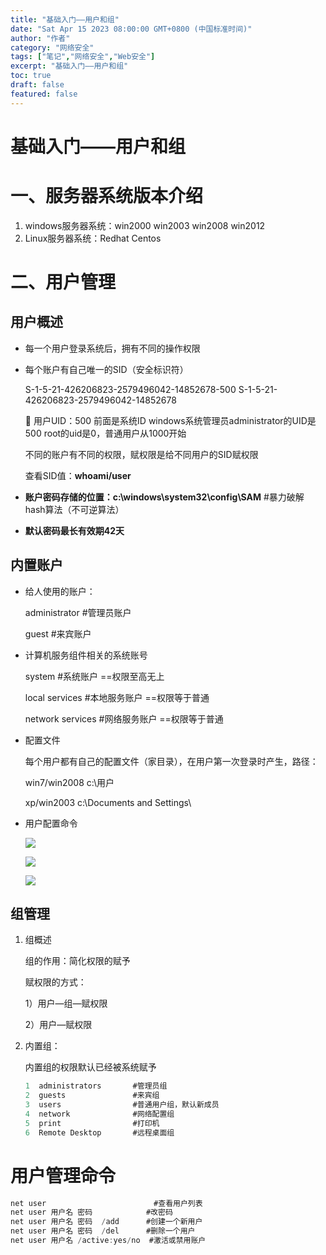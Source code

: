 ```yaml
---
title: "基础入门——用户和组"
date: "Sat Apr 15 2023 08:00:00 GMT+0800 (中国标准时间)"
author: "作者"
category: "网络安全"
tags: ["笔记","网络安全","Web安全"]
excerpt: "基础入门——用户和组"
toc: true
draft: false
featured: false
---
```


# 基础入门——用户和组

# 一、服务器系统版本介绍

1. windows服务器系统：win2000 win2003 win2008 win2012
2. Linux服务器系统：Redhat Centos

# 二、用户管理

## 用户概述

- 每一个用户登录系统后，拥有不同的操作权限
- 每个账户有自己唯一的SID（安全标识符）
    
    S-1-5-21-426206823-2579496042-14852678-500
    S-1-5-21-426206823-2579496042-14852678
    
    <aside>
    📌 用户UID：500       前面是系统ID
    windows系统管理员administrator的UID是500
    root的uid是0，普通用户从1000开始
    
    </aside>
    
    不同的账户有不同的权限，赋权限是给不同用户的SID赋权限
    
    查看SID值：**whoami/user**
    
- **账户密码存储的位置：c:\windows\system32\config\SAM**   #暴力破解     hash算法（不可逆算法）
- **默认密码最长有效期42天**

## 内置账户

- 给人使用的账户：
    
    administrator       #管理员账户
    
    guest                    #来宾账户
    
- 计算机服务组件相关的系统账号
    
    system                  #系统账户        ==权限至高无上
    
    local services        #本地服务账户 ==权限等于普通
    
    network services   #网络服务账户 ==权限等于普通
    
- 配置文件
    
    每个用户都有自己的配置文件（家目录），在用户第一次登录时产生，路径：
    
    win7/win2008    c:\用户
    
    xp/win2003        c:\Documents and Settings\
    
- 用户配置命令
    
    ![](https://cdn.jsdelivr.net/gh/yy0691/img-bed@main/Net_Safe_Notion/Untitled%20115.png)
    
    ![](https://cdn.jsdelivr.net/gh/yy0691/img-bed@main/Net_Safe_Notion/Untitled%20116.png)
    
    ![](https://cdn.jsdelivr.net/gh/yy0691/img-bed@main/Net_Safe_Notion/Untitled%20117.png)
    

## 组管理

1. 组概述
    
    组的作用：简化权限的赋予
    
    赋权限的方式：
    
    1）用户—组—赋权限
    
    2）用户—赋权限
    
2. 内置组：
    
    内置组的权限默认已经被系统赋予
    
    ```c
    1  administrators       #管理员组
    2  guests               #来宾组
    3  users                #普通用户组，默认新成员
    4  network              #网络配置组
    5  print                #打印机
    6  Remote Desktop       #远程桌面组
    ```
    

# 用户管理命令

```c
net user                        #查看用户列表
net user 用户名 密码            #改密码
net user 用户名 密码  /add      #创建一个新用户
net user 用户名 密码  /del      #删除一个用户
net user 用户名 /active:yes/no  #激活或禁用账户
```